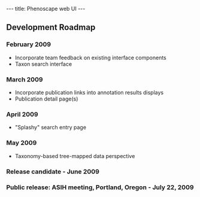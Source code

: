 ---
title: Phenoscape web UI
---

==Development Roadmap==
===February 2009===
* Incorporate team feedback on existing interface components
* Taxon search interface
===March 2009===
* Incorporate publication links into annotation results displays
* Publication detail page(s)

===April 2009===
* "Splashy" search entry page
===May 2009===
* Taxonomy-based tree-mapped data perspective
===Release candidate - June 2009===

===Public release: ASIH meeting, Portland, Oregon - July 22, 2009===